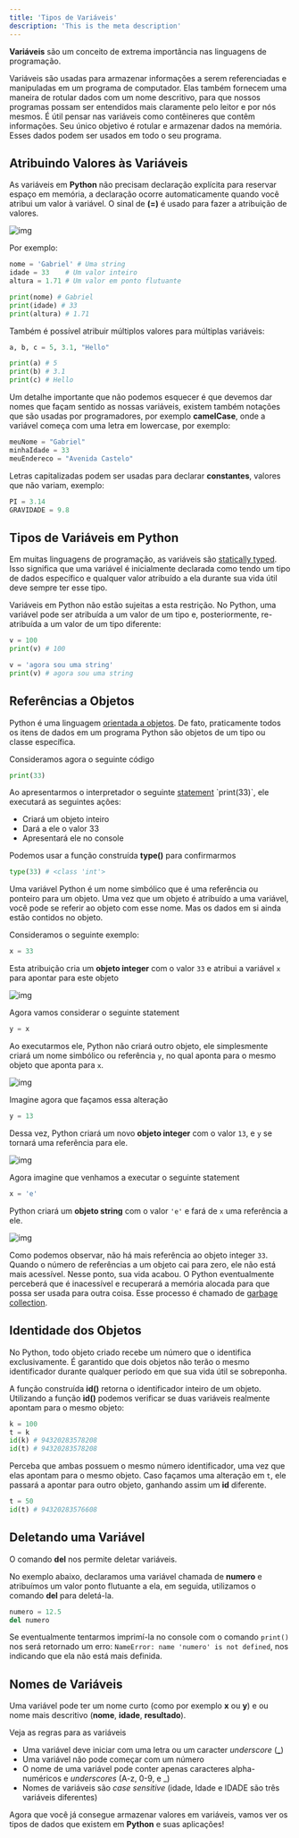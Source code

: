 ```yaml
---
title: 'Tipos de Variáveis'
description: 'This is the meta description'
---
```


**Variáveis** são um conceito de extrema importância nas linguagens de programação. 

Variáveis são usadas para armazenar informações a serem referenciadas e manipuladas em um programa de computador. Elas também fornecem uma maneira de rotular dados com um nome descritivo, para que nossos programas possam ser entendidos mais claramente pelo leitor e por nós mesmos. É útil pensar nas variáveis como contêineres que contêm informações. Seu único objetivo é rotular e armazenar dados na memória. Esses dados podem ser usados em todo o seu programa.

 

## Atribuindo Valores às Variáveis

As variáveis em **Python** não precisam declaração explícita para reservar espaço em memória, a declaração ocorre automaticamente quando você atribui um valor à variável. O sinal de **(=)** é usado para fazer a atribuição de valores.

![img](https://i.ibb.co/b1v1Zhd/var.png)

Por exemplo:

```python
nome = 'Gabriel' # Uma string
idade = 33    # Um valor inteiro
altura = 1.71 # Um valor em ponto flutuante

print(nome) # Gabriel
print(idade) # 33
print(altura) # 1.71
```

Também é possível atribuir múltiplos valores para múltiplas variáveis:

```python
a, b, c = 5, 3.1, "Hello"

print(a) # 5
print(b) # 3.1
print(c) # Hello
```

Um detalhe importante que não podemos esquecer é que devemos dar nomes que façam sentido as nossas variáveis, existem também notações que são usadas por programadores, por exemplo **camelCase**, onde a variável começa com uma letra em lowercase, por exemplo:

```python
meuNome = "Gabriel"
minhaIdade = 33
meuEndereco = "Avenida Castelo"
```

Letras capitalizadas podem ser usadas para declarar **constantes**, valores que não variam, exemplo:

```python
PI = 3.14
GRAVIDADE = 9.8
```

 

## Tipos de Variáveis em Python

Em muitas linguagens de programação, as variáveis são [statically typed](https://en.wikipedia.org/wiki/Type_system#Static_type_checking). Isso significa que uma variável é inicialmente declarada como tendo um tipo de dados específico e qualquer valor atribuído a ela durante sua vida útil deve sempre ter esse tipo.

Variáveis em Python não estão sujeitas a esta restrição. No Python, uma variável pode ser atribuída a um valor de um tipo e, posteriormente, re-atribuída a um valor de um tipo diferente:

```python
v = 100
print(v) # 100

v = 'agora sou uma string'
print(v) # agora sou uma string
```

 

## Referências a Objetos

Python é uma linguagem [orientada a objetos](https://en.wikipedia.org/wiki/Object-oriented_programming). De fato, praticamente todos os itens de dados em um programa Python são objetos de um tipo ou classe específica. 

Consideramos agora o seguinte código

```python
print(33)
```

Ao apresentarmos o interpretador o seguinte [statement](https://en.wikipedia.org/wiki/Statement_(computer_science)) `print(33)`, ele executará as seguintes ações:

- Criará um objeto inteiro
- Dará a ele o valor 33
- Apresentará ele no console

Podemos usar a função construída **type()** para confirmarmos

```python
type(33) # <class 'int'>
``` 

Uma variável Python é um nome simbólico que é uma referência ou ponteiro para um objeto. Uma vez que um objeto é atribuído a uma variável, você pode se referir ao objeto com esse nome. Mas os dados em si ainda estão contidos no objeto.

Consideramos o seguinte exemplo:

```python
x = 33
```

Esta atribuição cria um **objeto integer** com o valor `33` e atribui a variável `x` para apontar para este objeto

![img](https://i.ibb.co/wJWVLh7/VAR1.png)

Agora vamos considerar o seguinte statement

```python
y = x
```

Ao executarmos ele, Python não criará outro objeto, ele simplesmente criará um nome simbólico ou referência `y`, no qual aponta para o mesmo objeto que aponta para `x`.

![img](https://i.ibb.co/bHCx22s/VAR2.png)

Imagine agora que façamos essa alteração

```python
y = 13
```

Dessa vez, Python criará um novo **objeto integer** com o valor `13`, e `y` se tornará uma referência para ele.

![img](https://i.ibb.co/kJR94BY/VAR3.png)

Agora imagine que venhamos a executar o seguinte statement

```python
x = 'e'
```

Python criará um **objeto string** com o valor `'e'` e fará de `x` uma referência a ele.

![img](https://i.ibb.co/KXXC4f9/VAR4.png)

Como podemos observar, não há mais referência ao objeto integer `33`. Quando o número de referências a um objeto cai para zero, ele não está mais acessível. Nesse ponto, sua vida acabou. O Python eventualmente perceberá que é inacessível e recuperará a memória alocada para que possa ser usada para outra coisa. Esse processo é chamado de [garbage collection](https://stackify.com/python-garbage-collection/).

 

## Identidade dos Objetos

No Python, todo objeto criado recebe um número que o identifica exclusivamente. É garantido que dois objetos não terão o mesmo identificador durante qualquer período em que sua vida útil se sobreponha.

A função construída **id()** retorna o identificador inteiro de um objeto. Utilizando a função **id()** podemos verificar se duas variáveis realmente apontam para o mesmo objeto:

```python
k = 100
t = k
id(k) # 94320283578208
id(t) # 94320283578208
``` 

Perceba que ambas possuem o mesmo número identificador, uma vez que elas apontam para o mesmo objeto. Caso façamos uma alteração em `t`, ele passará a apontar para outro objeto, ganhando assim um **id** diferente.

```python
t = 50
id(t) # 94320283576608
```

 

## Deletando uma Variável

O comando **del** nos permite deletar variáveis.

No exemplo abaixo, declaramos uma variável chamada de **numero** e atribuímos um valor ponto flutuante a ela, em seguida, utilizamos o comando **del** para deletá-la.

```python
numero = 12.5
del numero
```

Se eventualmente tentarmos imprimí-la no console com o comando `print()` nos será retornado um erro: `NameError: name 'numero' is not defined`, nos indicando que ela não está mais definida.

 

## Nomes de Variáveis

Uma variável pode ter um nome curto (como por exemplo **x** ou **y**) e ou nome mais descritivo (**nome**, **idade**, **resultado**).

Veja as regras para as variáveis

- Uma variável deve iniciar com uma letra ou um caracter *underscore* (**_**)
- Uma variável não pode começar com um número
- O nome de uma variável pode conter apenas caracteres alpha-numéricos e *underscores* (A-z, 0-9, e _)
- Nomes de variáveis são *case sensitive* (idade, Idade e IDADE são três variáveis diferentes)

Agora que você já consegue armazenar valores em variáveis, vamos ver os tipos de dados que existem em **Python** e suas aplicações!